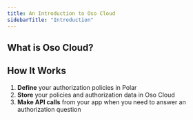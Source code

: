 ```yaml
---
title: An Introduction to Oso Cloud
sidebarTitle: "Introduction"
---
```


## What is Oso Cloud?



## How It Works

1. **Define** your authorization policies in Polar
2. **Store** your policies and authorization data in Oso Cloud
3. **Make API calls** from your app when you need to answer an authorization question
